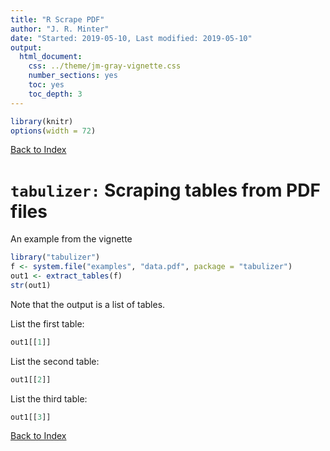 ```yaml
---
title: "R Scrape PDF"
author: "J. R. Minter"
date: "Started: 2019-05-10, Last modified: 2019-05-10"
output:
  html_document:
    css: ../theme/jm-gray-vignette.css
    number_sections: yes
    toc: yes
    toc_depth: 3
---
```


```r
library(knitr)
options(width = 72)

```


[Back to Index](../README.html)

# `tabulizer:` Scraping tables from PDF files

An example from the vignette

```r
library("tabulizer")
f <- system.file("examples", "data.pdf", package = "tabulizer")
out1 <- extract_tables(f)
str(out1)
```

Note that the output is a list of tables.

List the first table:

```r
out1[[1]]
```

List the second table:

```r
out1[[2]]

```

List the third table:


```r
out1[[3]]
```





[Back to Index](../README.html)
